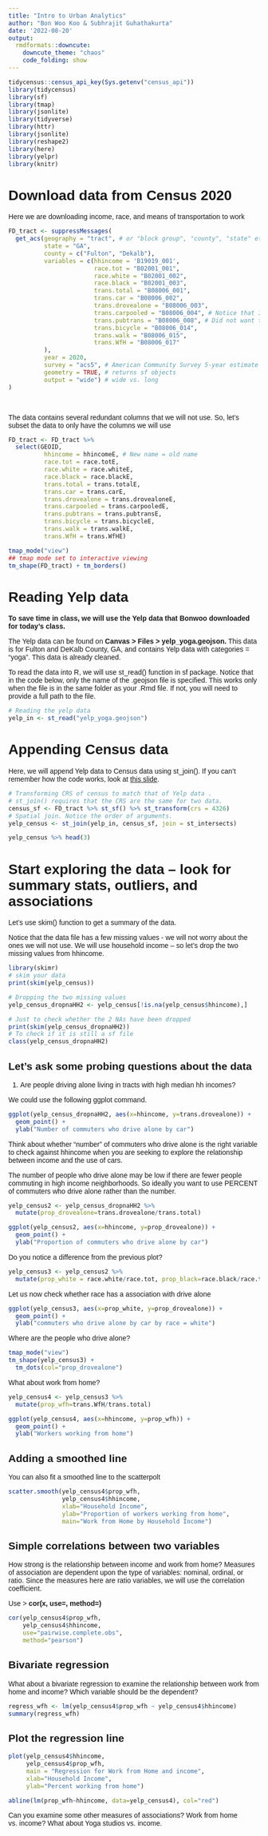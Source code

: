 ```yaml
---
title: "Intro to Urban Analytics"
author: "Bon Woo Koo & Subhrajit Guhathakurta"
date: '2022-08-20'
output:
  rmdformats::downcute:
    downcute_theme: "chaos"
    code_folding: show
---
```


```r
tidycensus::census_api_key(Sys.getenv("census_api"))
library(tidycensus)
library(sf)
library(tmap)
library(jsonlite)
library(tidyverse)
library(httr)
library(jsonlite)
library(reshape2)
library(here)
library(yelpr)
library(knitr)
```
<style type="text/css">
  body{
  font-family: Arial;
  }
</style>

# Download data from Census 2020

Here we are downloading income, race, and means of transportation to work

```r
FD_tract <- suppressMessages(
  get_acs(geography = "tract", # or "block group", "county", "state" etc.
          state = "GA",
          county = c("Fulton", "Dekalb"),
          variables = c(hhincome = 'B19019_001',
                        race.tot = "B02001_001",
                        race.white = "B02001_002",
                        race.black = "B02001_003",
                        trans.total = "B08006_001",
                        trans.car = "B08006_002",
                        trans.drovealone = "B08006_003",
                        trans.carpooled = "B08006_004", # Notice that I was not interested in 005-007 (2 person/ 4 person carpool etc.)
                        trans.pubtrans = "B08006_008", # Did not want to download any details about the type of public transport (009-0013)
                        trans.bicycle = "B08006_014",
                        trans.walk = "B08006_015",
                        trans.WfH = "B08006_017"
          ),
          year = 2020,
          survey = "acs5", # American Community Survey 5-year estimate
          geometry = TRUE, # returns sf objects
          output = "wide") # wide vs. long
)
```

<br>

The data contains several redundant columns that we will not use. So, let's subset the data to only have the columns we will use

```r
FD_tract <- FD_tract %>%
  select(GEOID,
          hhincome = hhincomeE, # New name = old name
          race.tot = race.totE,
          race.white = race.whiteE,
          race.black = race.blackE,
          trans.total = trans.totalE,
          trans.car = trans.carE,
          trans.drovealone = trans.drovealoneE,
          trans.carpooled = trans.carpooledE,
          trans.pubtrans = trans.pubtransE,
          trans.bicycle = trans.bicycleE,
          trans.walk = trans.walkE,
          trans.WfH = trans.WfHE)

tmap_mode("view")
## tmap mode set to interactive viewing
tm_shape(FD_tract) + tm_borders()
```

# Reading Yelp data

**To save time in class, we will use the Yelp data that Bonwoo downloaded for today's class.**

The Yelp data can be found on **Canvas > Files > yelp_yoga.geojson.** This data is for Fulton and DeKalb County, GA, and contains Yelp data with categories = "yoga". This data is already cleaned. 

To read the data into R, we will use st_read() function in sf package. Notice that in the code below, only the name of the .geojson file is specified. This works only when the file is in the same folder as your .Rmd file. If not, you will need to provide a full path to the file.

```r
# Reading the yelp data
yelp_in <- st_read("yelp_yoga.geojson")
```


# Appending Census data
Here, we will append Yelp data to Census data using st_join(). If you can't remember how the code works, look at [this slide](https://bonwookoo.github.io/UrbanAnalytics2022/Lab/module_0/w2_d2_Intro_to_R_2.html#37).

```r
# Transforming CRS of census to match that of Yelp data .
# st_join() requires that the CRS are the same for two data.
census_sf <- FD_tract %>% st_sf() %>% st_transform(crs = 4326)
# Spatial join. Notice the order of arguments.
yelp_census <- st_join(yelp_in, census_sf, join = st_intersects)

yelp_census %>% head(3)
```

# Start exploring the data -- look for summary stats, outliers, and associations
Let's use skim() function to get a summary of the data.

Notice that the data file has a few missing values - we will not worry about the ones we will not use.
We will use household income -- so let's drop the two missing values from hhincome.

```r
library(skimr)
# skim your data
print(skim(yelp_census))

# Dropping the two missing values
yelp_census_dropnaHH2 <- yelp_census[!is.na(yelp_census$hhincome),]

# Just to check whether the 2 NAs have been dropped
print(skim(yelp_census_dropnaHH2))
# To check if it is still a sf file
class(yelp_census_dropnaHH2) 
```

## Let's ask some probing questions about the data
1. Are people driving alone living in tracts with high median hh incomes?

We could use the following ggplot command.

```r
ggplot(yelp_census_dropnaHH2, aes(x=hhincome, y=trans.drovealone)) + 
  geom_point() + 
  ylab("Number of commuters who drive alone by car")
```



Think about whether "number" of commuters who drive alone is the right variable to check against hhincome when you are seeking to explore the relationship between income and the use of cars.

The number of people who drive alone may be low if there are fewer people commuting in high income neighborhoods. So ideally you want to use PERCENT of commuters who drive alone rather than the number.

```r
yelp_census2 <- yelp_census_dropnaHH2 %>%
  mutate(prop_drovealone=trans.drovealone/trans.total)

ggplot(yelp_census2, aes(x=hhincome, y=prop_drovealone)) + 
  geom_point() + 
  ylab("Proportion of commuters who drive alone by car")
```


Do you notice a difference from the previous plot?

```r
yelp_census3 <- yelp_census2 %>%
  mutate(prop_white = race.white/race.tot, prop_black=race.black/race.tot)

```

Let us now check whether race has a association with drive alone

```r
ggplot(yelp_census3, aes(x=prop_white, y=prop_drovealone)) + 
  geom_point() + 
  ylab("commuters who drive alone by car by race = white")

```


Where are the people who drive alone?

```r
tmap_mode("view")
tm_shape(yelp_census3) + 
  tm_dots(col="prop_drovealone")
```


What about work from home?

```r
yelp_census4 <- yelp_census3 %>%
  mutate(prop_wfh=trans.WfH/trans.total)

ggplot(yelp_census4, aes(x=hhincome, y=prop_wfh)) + 
  geom_point() + 
  ylab("Workers working from home")
```


## Adding a smoothed line 

You can also fit a smoothed line to the scatterpolt
```r
scatter.smooth(yelp_census4$prop_wfh, 
               yelp_census4$hhincome, 
               xlab="Household Income", 
               ylab="Proportion of workers working from home", 
               main="Work from Home by Household Income")
```


## Simple correlations between two variables
How strong is the relationship between income and work from home? Measures of association are dependent upon the type of variables: nominal, ordinal, or ratio. Since the measures here are ratio variables, we will use the correlation coefficient.

Use > **cor(x, use=, method=)**

```r
cor(yelp_census4$prop_wfh, 
    yelp_census4$hhincome, 
    use="pairwise.complete.obs", 
    method="pearson")
```


## Bivariate regression
What about a bivariate regression to examine the relationship between work from home and income? Which variable should be the dependent?

```r
regress_wfh <- lm(yelp_census4$prop_wfh ~ yelp_census4$hhincome)
summary(regress_wfh)
```

## Plot the regression line

```r
plot(yelp_census4$hhincome, 
     yelp_census4$prop_wfh, 
     main = "Regression for Work from Home and income", 
     xlab="Household Income", 
     ylab="Percent working from home")

abline(lm(prop_wfh~hhincome, data=yelp_census4), col="red")
```


Can you examine some other measures of associations? Work from home vs. income? What about Yoga studios vs. income.